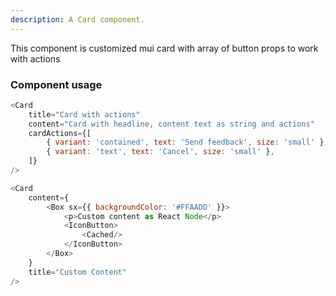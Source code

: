 ```yaml
---
description: A Card component.
---
```



This component is customized mui card with array of button props to work with actions

### Component usage

```js
<Card
    title="Card with actions"
    content="Card with headline, content text as string and actions"
    cardActions={[
        { variant: 'contained', text: 'Send feedback', size: 'small' },
        { variant: 'text', text: 'Cancel', size: 'small' },
    ]}
/>

<Card
    content={
        <Box sx={{ backgroundColor: '#FFAADD' }}>
            <p>Custom content as React Node</p>
            <IconButton>
                <Cached/>
            </IconButton>
        </Box>
    }
    title="Custom Content"
/>
```
